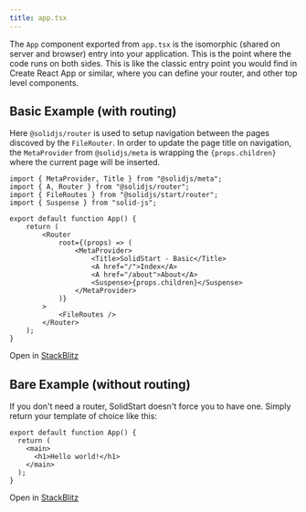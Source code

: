 ```yaml
---
title: app.tsx
---
```


The `App` component exported from `app.tsx` is the isomorphic (shared on server and browser) entry into your application. This is the point where the code runs on both sides. This is like the classic entry point you would find in Create React App or similar, where you can define your router, and other top level components.

## Basic Example (with routing)

Here `@solidjs/router` is used to setup navigation between the pages discoved by the `FileRouter`. In order to update the page title on navigation, the `MetaProvider` from `@solidjs/meta` is wrapping the `{props.children}` where the current page will be inserted.


```tsx
import { MetaProvider, Title } from "@solidjs/meta";
import { A, Router } from "@solidjs/router";
import { FileRoutes } from "@solidjs/start/router";
import { Suspense } from "solid-js";

export default function App() {
	return (
		<Router
			root={(props) => (
				<MetaProvider>
					<Title>SolidStart - Basic</Title>
					<A href="/">Index</A>
					<A href="/about">About</A>
					<Suspense>{props.children}</Suspense>
				</MetaProvider>
			)}
		>
			<FileRoutes />
		</Router>
	);
}
```
Open in [StackBlitz](https://stackblitz.com/github/solidjs/solid-start/tree/main/examples/basic?file=src%2Fapp.tsx)


## Bare Example (without routing)

If you don't need a router, SolidStart doesn't force you to have one. Simply return your template of choice like this:

```tsx
export default function App() {
  return (
    <main>
      <h1>Hello world!</h1>
    </main>
  );
}
```

Open in [StackBlitz](https://stackblitz.com/github/solidjs/solid-start/tree/main/examples/bare?file=src%2Fapp.tsx)

